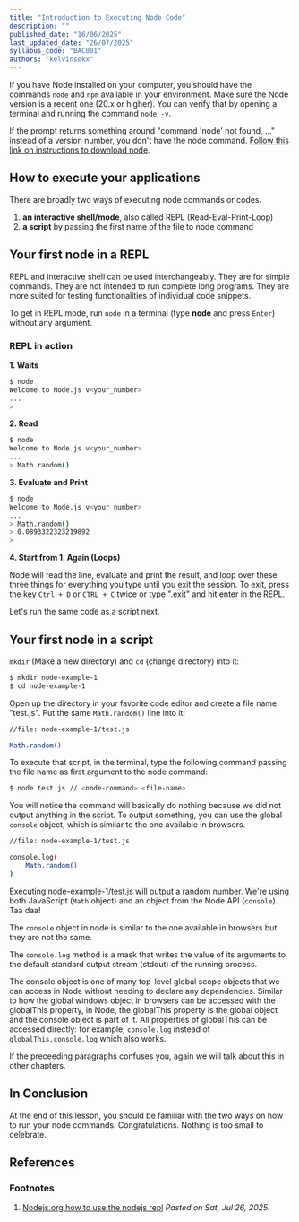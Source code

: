 ```yaml
---
title: "Introduction to Executing Node Code"
description: ""
published_date: "16/06/2025"
last_updated_date: "26/07/2025"
syllabus_code: "BAC001"
authors: "kelvinsekx"
---
```


If you have Node installed on your computer, you should have the commands `node` and `npm` available in your environment. Make sure the Node version is a recent one (20.x or higher). You can verify that by opening a terminal and running the command `node -v`.

If the prompt returns something around "command 'node' not found, ..." instead of a version number, you don't have the node command. <a href='https://nodejs.org/en/download'>Follow this link on instructions to download node</a>.

## How to execute your applications

There are broadly two ways of executing node commands or codes.

1. **an interactive shell/mode**, also called REPL (Read-Eval-Print-Loop)
2. **a script** by passing the first name of the file to node command

## Your first node in a REPL

REPL and interactive shell can be used interchangeably. They are for simple commands. They are not intended to run complete long programs. They are more suited for testing functionalities of individual code snippets.

To get in REPL mode, run `node` in a terminal (type **node** and press `Enter`) without any argument.

### REPL in action

**1. Waits**

```bash
$ node
Welcome to Node.js v<your_number>
...
>
```

**2. Read**

```bash
$ node
Welcome to Node.js v<your_number>
...
> Math.random()
```

**3. Evaluate and Print**

```bash
$ node
Welcome to Node.js v<your_number>
...
> Math.random()
> 0.0893322323219892
>
```

**4. Start from 1. Again (Loops)**

Node will read the line, evaluate and print the result, and loop over these three things for everything you type until you exit the session. To exit, press the key `Ctrl + D` or `CTRL + C` twice or type ".exit" and hit enter in the REPL.

Let's run the same code as a script next.

## Your first node in a script

`mkdir` (Make a new directory) and `cd` (change directory) into it:

```bash
$ mkdir node-example-1
$ cd node-example-1
```

Open up the directory in your favorite code editor and create a file name "test.js". Put the same `Math.random()` line into it:

```bash
//file: node-example-1/test.js

Math.random()
```

To execute that script, in the terminal, type the following command passing the file name as first argument to the node command:

```bash
$ node test.js // <node-command> <file-name>
```

You will notice the command will basically do nothing because we did not output anything in the script. To output something, you can use the global `console` object, which is similar to the one available in browsers.

```bash
//file: node-example-1/test.js

console.log(
    Math.random()
)
```

Executing node-example-1/test.js will output a random number. We're using both JavaScript (`Math` object) and an object from the Node API (`console`). Taa daa!

<LongAside subject="A little diversion to talk `console`">

The `console` object in node is similar to the one available in browsers but they are not the same.

The `console.log` method is a mask that writes the value of its arguments to the default standard output stream (stdout) of the running process.

The console object is one of many top-level global scope objects that we can access in Node without needing to declare any dependencies. Similar to how the global windows object in browsers can be accessed with the globalThis property, in Node, the globalThis property is the global object and the console object is part of it. All properties of globalThis can be accessed directly: for example, `console.log` instead of `globalThis.console.log` which also works.

If the preceeding paragraphs confuses you, again we will talk about this in other chapters.

</LongAside>

## In Conclusion

At the end of this lesson, you should be familiar with the two ways on how to run your node commands. Congratulations. Nothing is too small to celebrate.

## References

### Footnotes

1. [Nodejs.org how to use the nodejs repl](https://nodejs.org/en/learn/command-line/how-to-use-the-nodejs-repl) _Pasted on Sat, Jul 26, 2025._

